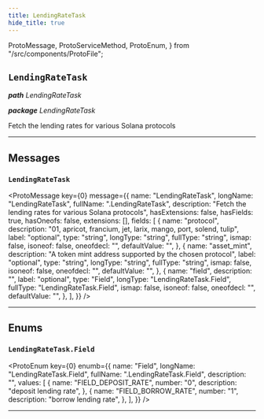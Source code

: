 ```yaml
---
title: LendingRateTask
hide_title: true
---
```


  ProtoMessage,
  ProtoServiceMethod,
  ProtoEnum,
} from "/src/components/ProtoFile";

## `LendingRateTask`

_**path** LendingRateTask_

_**package** LendingRateTask_

Fetch the lending rates for various Solana protocols

---

## Messages

### `LendingRateTask`

<ProtoMessage
  key={0}
  message={{
    name: "LendingRateTask",
    longName: "LendingRateTask",
    fullName: ".LendingRateTask",
    description: "Fetch the lending rates for various Solana protocols",
    hasExtensions: false,
    hasFields: true,
    hasOneofs: false,
    extensions: [],
    fields: [
      {
        name: "protocol",
        description:
          "01, apricot, francium, jet, larix, mango, port, solend, tulip",
        label: "optional",
        type: "string",
        longType: "string",
        fullType: "string",
        ismap: false,
        isoneof: false,
        oneofdecl: "",
        defaultValue: "",
      },
      {
        name: "asset_mint",
        description: "A token mint address supported by the chosen protocol",
        label: "optional",
        type: "string",
        longType: "string",
        fullType: "string",
        ismap: false,
        isoneof: false,
        oneofdecl: "",
        defaultValue: "",
      },
      {
        name: "field",
        description: "",
        label: "optional",
        type: "Field",
        longType: "LendingRateTask.Field",
        fullType: "LendingRateTask.Field",
        ismap: false,
        isoneof: false,
        oneofdecl: "",
        defaultValue: "",
      },
    ],
  }}
/>

---

## Enums

### `LendingRateTask.Field`

<ProtoEnum
  key={0}
  enumb={{
    name: "Field",
    longName: "LendingRateTask.Field",
    fullName: ".LendingRateTask.Field",
    description: "",
    values: [
      {
        name: "FIELD_DEPOSIT_RATE",
        number: "0",
        description: "deposit lending rate",
      },
      {
        name: "FIELD_BORROW_RATE",
        number: "1",
        description: "borrow lending rate",
      },
    ],
  }}
/>

---
